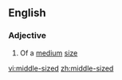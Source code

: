 ==English==

===Adjective===
{{en-adj|-|pos=[[middle]]-[[sized]]}}

# Of a [[medium]] [[size]]

[[vi:middle-sized]]
[[zh:middle-sized]]